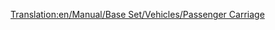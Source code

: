 [[Translation:en/Manual/Base Set/Vehicles/Passenger Carriage]]
{{hu/Navbox Vagonok}}
{{hu/Vagonok|Name=Személyvagon
|NormalCost=£ 1,447 ($ 2,894)
|Picture= [[File:en/Passengercarriage.png]] [[File:en/Passengercarriagex.png]] [[File:en/Passengercarriagetoyland.png]]
|NormalWeight=25 / 27 t
|NormalCapacity=40 utas
|MonoCost="
|MonoWeight=25 / 27 t
|MonoCapacity=45 utas
|MagCost="
|MagWeight=25 / 27 t
|MagCapacity=47 utas
|Description=[[hu/Manual/Base Set/Economy/Utasok|Utasok]] szállítására szolgáló tipikus alkalmasságod.
}}